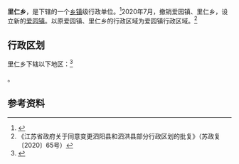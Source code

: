 {{中国乡级行政区|32/13/23/201/000
| 电话区号 = 527
}}

'''里仁乡'''，是{{PRC admin/fullname|32/13/23/201/000|3}}下辖的一个[[乡镇|乡镇]]级行政单位。<ref>{{PRC admin/ref sgc|{{PRC admin/parent|32/13/23/201/000}}}}</ref>2020年7月，撤销爱园镇、里仁乡，设立新的[[爱园镇|爱园镇]]。以原爱园镇、里仁乡的行政区域为爱园镇行政区域。<ref>《江苏省政府关于同意变更泗阳县和泗洪县部分行政区划的批复》（苏政复〔2020〕65号）</ref>

== 行政区划 ==

里仁乡下辖以下地区：<ref>{{PRC admin/ref sgc|32/13/23/201/000}}</ref>

{{PRC admin/children|32/13/23/201/000}}。

== 参考资料 ==

{{reflist}}

{{PRC admin/navcat|32/13/23/201/000}}